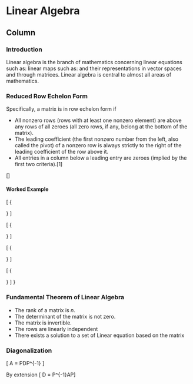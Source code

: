 Linear Algebra {data-navmenu="Section 6"}
=====================================

Column {.tabset}
-------------------------------------------------

### Introduction

Linear algebra is the branch of mathematics concerning linear equations such as: linear maps such as: and their representations in vector spaces and through matrices. Linear algebra is central to almost all areas of mathematics.


### Reduced Row Echelon Form

Specifically, a matrix is in row echelon form if

* All nonzero rows (rows with at least one nonzero element) are above any rows of all zeroes (all zero rows, if any, belong at the bottom of the matrix).
* The leading coefficient (the first nonzero number from the left, also called the pivot) of a nonzero row is always strictly to the right of the leading coefficient of the row above it.
* All entries in a column below a leading entry are zeroes (implied by the first two criteria).[1]

\[\left[ \begin{array}{ccccc}
1 & a_0 & a_1 & a_2 & a_3 \\
0 & 0 & 1 & a_4 & a_5 \\
0 & 0 & 0 & 1 & a_6
\end{array} \right]\]

#### Worked Example




\[
{\begin{array}{ccccc}
1&2 & 6  &3 & 5
\\  0&1&4 &0 & 6
\\  0&1&2 &1 & 7
\\  0&0&1 &1 & 7
\end{array}}
\]


\[
{\begin{array}{ccccc}
1&1 & 6  &8 & 5
\\  0&2&6 &0 & 6
\\  0&0&1 &1 & 7
\\  0&0&0 &1 & 7
\end{array}}
\]


\[
{\begin{array}{ccccc}
1&1 & 6  &8 & 5
\\  0&1&6 &0 & 6
\\  0&0&0 &1 & 7
\\  0&0&1 &1 & 7
\end{array}}
\]


\[
{\begin{array}{ccccc}
1&1 & 6  &8 & 5
\\  0&1&6 &0 & 6
\\  0&0&0 &0 & 1

\end{array}}
\]
}




### Fundamental Theorem of Linear Algebra

* The rank of a matrix is $n$.
* The determinant of the matrix is not zero.
* The matrix is invertible.
* The rows are linearly independent
* There exists a solution to a set of Linear equation based on the matrix


### Diagonalization
\[ A = PDP^{-1} \]

By extension
\[ D = P^{-1}AP\]
